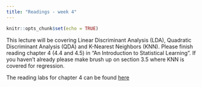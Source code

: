```yaml
---
title: "Readings - week 4"
---
```


```r
knitr::opts_chunk$set(echo = TRUE)
```

This lecture will be covering Linear Discriminant Analysis (LDA), Quadratic Discriminant Analysis (QDA) and K-Nearest Neighbors (KNN). Please finish reading chapter 4 (4.4 and 4.5) in "An Introduction to Statistical Learning". If you haven't already please make brush up on section 3.5 where KNN is covered for regression.

The reading labs for chapter 4 can be found [here](https://emilhvitfeldt.github.io/ISLR-tidymodels-labs/classification.html)
